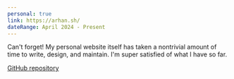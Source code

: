 ```yaml
---
personal: true
link: https://arhan.sh/
dateRange: April 2024 - Present
---
```


Can't forget! My personal website itself has taken a nontrivial amount of time to write, design, and maintain. I'm super satisfied of what I have so far.

[GitHub repository](https://github.com/ArhanChaudhary/website)